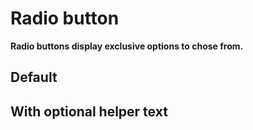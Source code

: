 
# Radio button

**Radio buttons display exclusive options to chose from.**

## Default

<DemoBlock demo="default" disableGrid withThemeSwitcher />

## With optional helper text

<DemoBlock demo="helper" disableGrid withThemeSwitcher />
